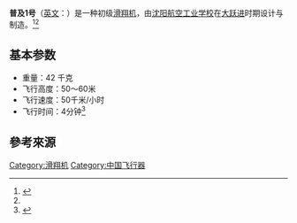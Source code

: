 {{expand|time=2015-05-26T03:48:44+00:00}}
'''普及1号'''（[[英文|英文]]：'''{{lang|en|SYIAE Puji1}}'''）是一种初级[[滑翔机|滑翔机]]，由[[沈阳航空航天大学|沈阳航空工业学校]]在[[大跃进|大跃进]]时期设计与制造。<ref>{{Cite web|url = http://www.afwing.com/intro/58/58.htm|title = 1958 年大跃进时期的飞机|accessdate = 2015年5月25日|author = 老毕|date = |publisher = |archive-date = 2016年4月23日|archive-url = https://web.archive.org/web/20160423170822/http://www.afwing.com/intro/58/58.htm|dead-url = no}}</ref><ref name=":0" />

==基本参数==

* 重量：42 千克
* 飞行高度：50～60米
* 飞行速度：50千米/小时
* 飞行时间：4分钟<ref name=":0">{{Cite book|title =中国飞机全书 第三卷|last =魏|first =钢|publisher =航空工业出版社|year =2011|isbn =9787802438231|location =中国 北京|pages =|url =http://www.chineseaircraft.cn/showss.php?id=1601|last2 =陈|first2 =应明|last3 =张|first3 =维|deadurl =yes|archiveurl =https://web.archive.org/web/20150526004042/http://www.chineseaircraft.cn/showss.php?id=1601|archivedate =2015年5月26日|df =}}</ref>

== 參考來源 ==
{{reflist|2}}

{{中国滑翔机}}

[[Category:滑翔机|Category:滑翔机]]
[[Category:中国飞行器|Category:中国飞行器]]